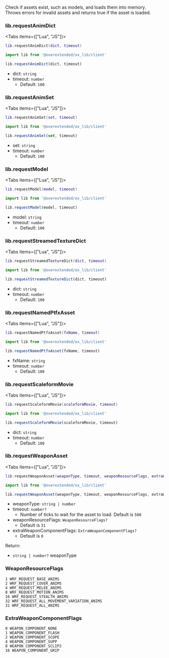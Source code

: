 Check if assets exist, such as models, and loads them into memory.  
Throws errors for invalid assets and returns true if the asset is loaded.


### lib.requestAnimDict

<Tabs items={["Lua", "JS"]}>
<Tab>

```lua
lib.requestAnimDict(dict, timeout)
```

</Tab>
<Tab>

```ts
import lib from '@overextended/ox_lib/client'

lib.requestAnimDict(dict, timeout)
```

</Tab>
</Tabs>

* dict: `string`
* timeout: `number`
  * Default: `100`

### lib.requestAnimSet

<Tabs items={["Lua", "JS"]}>
<Tab>

```lua
lib.requestAnimSet(set, timeout)
```

</Tab>
<Tab>

```ts
import lib from '@overextended/ox_lib/client'

lib.requestAnimSet(set, timeout)
```

</Tab>
</Tabs>

* set: `string`
* timeout: `number`
  * Default: `100`

### lib.requestModel

<Tabs items={["Lua", "JS"]}>
<Tab>

```lua
lib.requestModel(model, timeout)
```

</Tab>
<Tab>

```ts
import lib from '@overextended/ox_lib/client'

lib.requestModel(model, timeout)
```

</Tab>
</Tabs>

* model: `string`
* timeout: `number`
  * Default: `100`

### lib.requestStreamedTextureDict

<Tabs items={["Lua", "JS"]}>
<Tab>

```lua
lib.requestStreamedTextureDict(dict, timeout)
```

</Tab>
<Tab>

```ts
import lib from '@overextended/ox_lib/client'

lib.requestStreamedTextureDict(dict, timeout)
```

</Tab>
</Tabs>

* dict: `string`
* timeout: `number`
  * Default: `100`

### lib.requestNamedPtfxAsset

<Tabs items={["Lua", "JS"]}>
<Tab>

```lua
lib.requestNamedPtfxAsset(fxName, timeout)
```

</Tab>
<Tab>

```ts
import lib from '@overextended/ox_lib/client'

lib.requestNamedPtfxAsset(fxName, timeout)
```

</Tab>
</Tabs>

* fxName: `string`
* timeout: `number`
  * Default: `100`

### lib.requestScaleformMovie

<Tabs items={["Lua", "JS"]}>
<Tab>

```lua
lib.requestScaleformMovie(scaleformMovie, timeout)
```

</Tab>
<Tab>

```ts
import lib from '@overextended/ox_lib/client'

lib.requestScaleformMovie(scaleformMovie, timeout)
```

</Tab>
</Tabs>

* dict: `string`
* timeout: `number`
  * Default: `100`

### lib.requestWeaponAsset

<Tabs items={["Lua", "JS"]}>
<Tab>

```lua
lib.requestWeaponAsset(weaponType, timeout, weaponResourceFlags, extraWeaponComponentFlags)
```

</Tab>
<Tab>

```ts
import lib from '@overextended/ox_lib/client'

lib.requestWeaponAsset(weaponType, timeout, weaponResourceFlags, extraWeaponComponentFlags)
```

</Tab>
</Tabs>

* weaponType: `string | number`
* timeout: `number?`
  * Number of ticks to wait for the asset to load. Default is `500`
* weaponResourceFlags: `WeaponResourceFlags?`
  * Default is `31`
* extraWeaponComponentFlags: `ExtraWeaponComponentFlags?`
  * Default is `0`

Return:
* `string | number?` weaponType

### WeaponResourceFlags

```
1 WRF_REQUEST_BASE_ANIMS
2 WRF_REQUEST_COVER_ANIMS
4 WRF_REQUEST_MELEE_ANIMS
8 WRF_REQUEST_MOTION_ANIMS
16 WRF_REQUEST_STEALTH_ANIMS
32 WRF_REQUEST_ALL_MOVEMENT_VARIATION_ANIMS
31 WRF_REQUEST_ALL_ANIMS
```

### ExtraWeaponComponentFlags

```
0 WEAPON_COMPONENT_NONE
1 WEAPON_COMPONENT_FLASH
2 WEAPON_COMPONENT_SCOPE
4 WEAPON_COMPONENT_SUPP
8 WEAPON_COMPONENT_SCLIP2
16 WEAPON_COMPONENT_GRIP
```
